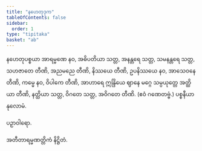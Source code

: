 ```yaml
---
title: "နဟေတုဒုက"
tableOfContents: false
sidebar:
  order: 1
type: "tipitaka"
basket: "ab"
---
```



<DynamicBreadcrumb />

<Division number="45">

<Paragraph number="2757">
နဟေတုပစ္စယာ အာရမ္မဏေ နဝ, အဓိပတိယာ သတ္တ, အနန္တရေ သတ္တ, သမနန္တရေ သတ္တ, သဟဇာတေ တီဏိ, အညမညေ တီဏိ, နိဿယေ တီဏိ, ဥပနိဿယေ နဝ, အာသေဝနေ တီဏိ, ကမ္မေ နဝ, ဝိပါကေ တီဏိ, အာဟာရေ ဣန္ဒြိယေ ဈာနေ မဂ္ဂေ သမ္ပယုတ္တေ အတ္ထိယာ တီဏိ, နတ္ထိယာ သတ္တ, ဝိဂတေ သတ္တ, အဝိဂတေ တီဏိ. (ဧဝံ ဂဏေတဗ္ဗံ.)

</Paragraph>
</Division>

<Paragraph number="2758" type="center">
ပစ္စနီယာနုလောမံ.

  
ပဉှာဝါရော.



</Paragraph>

<Paragraph number="2759" type="center">
အတီတာရမ္မဏတ္တိကံ နိဋ္ဌိတံ.
</Paragraph>